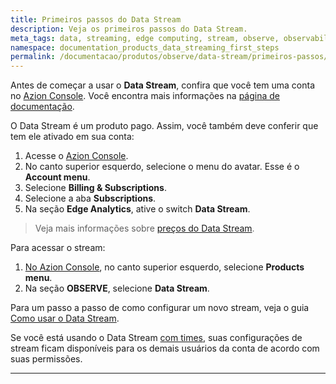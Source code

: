 ```yaml
---
title: Primeiros passos do Data Stream
description: Veja os primeiros passos do Data Stream.
meta_tags: data, streaming, edge computing, stream, observe, observability, observabilidade, logs, events, eventos
namespace: documentation_products_data_streaming_first_steps
permalink: /documentacao/produtos/observe/data-stream/primeiros-passos/
---
```


Antes de começar a usar o **Data Stream**, confira que você tem uma conta no [Azion Console](https://console.azion.com/). Você encontra mais informações na [página de documentação](/pt-br/documentacao/produtos/contas/criar-uma-conta/).

O Data Stream é um produto pago. Assim, você também deve conferir que tem ele ativado em sua conta:

1. Acesse o [Azion Console](https://console.azion.com/).
2. No canto superior esquerdo, selecione o menu do avatar. Esse é o **Account menu**.
3. Selecione **Billing & Subscriptions**.
4. Selecione a aba **Subscriptions**.
5. Na seção **Edge Analytics**, ative o switch **Data Stream**.

> Veja mais informações sobre [preços do Data Stream](/pt-br/documentacao/produtos/precos/).

Para acessar o stream:

1. [No Azion Console](https://console.azion.com/), no canto superior esquerdo, selecione **Products menu**.
2. Na seção **OBSERVE**, selecione **Data Stream**.

Para um passo a passo de como configurar um novo stream, veja o guia [Como usar o Data Stream](/pt-br/documentacao/produtos/guias/como-usar-data-stream/).

Se você está usando o Data Stream [com times](/pt-br/documentacao/produtos/gestao-de-contas/teams-permissions/), suas configurações de stream ficam disponíveis para os demais usuários da conta de acordo com suas permissões.



---

